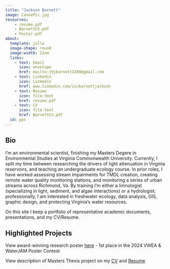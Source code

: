```yaml
---
title: "Jackson Barnett"
image: CanoePic.jpg
resources: 
    - resume.pdf
    - BarnettCV.pdf
    - Poster.pdf
about:
  template: jolla
  image-shape: round
  image-width: 22em
  links: 
    - text: Email
      icon: envelope
      href: mailto:19jbarnett3289@gmail.com
    - text: Linkedin
      icon: Linkedin
      href: www.linkedin.com/in/barnettjackson
    - text: Resume
      icon: file-text
      href: resume.pdf
    - text: CV
      icon: file-text
      href: BarnettCV.pdf
  id: ppc
---
```


:::{#ppc}


## Bio

I’m an environmental scientist, finishing my Masters Degere in Environmental Studies at Virginia Commonwealth University. Currently, I split my time between researching the drivers of light attenuation in Virginia reservoirs, and teaching an undergraduate ecology course. In prior roles, I have worked assessing stream impairments for TMDL creation, creating remote water quality monitoring stations, and monitoring a series of urban streams across Richmond, Va. By training I’m either a limnologist (specializing in light, sediment, and algae interactions) or a hydrologist; professionally, I am interested in freshwater ecology, data analysis, GIS, graphic design, and protecting Virginia's water resources.

On this site I keep a portfolio of representative academic documents, presentations, and my CV/Resume.

## Highlighted Projects

View award-winning research poster <a href="Poster.pdf" target="_blank">here</a>
 - 1st place in the 2024 VWEA & WaterJAM Poster Contest
 
 View description of Masters Thesis project on my <a href="BarnettCV.pdf" target="_blank">CV</a> and <a href="Resume.pdf" target="_blank">Resume</a>



:::